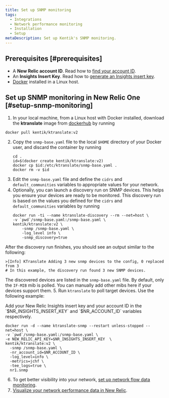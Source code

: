 ```yaml
---
title: Set up SNMP monitoring
tags:
  - Integrations
  - Network performance monitoring
  - Installation
  - Setup
metaDescription: Set up Kentik's SNMP monitoring.
---
```


## Prerequisites [#prerequisites]

- A **New Relic account ID**. Read how to [find your account ID](https://docs.newrelic.com/docs/accounts/accounts-billing/account-setup/account-id/).
- An **Insights Insert Key**. Read how to [generate an Insights insert key](https://docs.newrelic.com/docs/apis/intro-apis/new-relic-api-keys/#insights-insert-key).
- [Docker](https://docs.docker.com/engine/install/) installed in a Linux host.

## Set up SNMP monitoring in New Relic One [#setup-snmp-monitoring]

1. In your local machine, from a Linux host with Docker installed, download the **ktranslate** image from [dockerhub](https://hub.docker.com/) by running 
  ```shell
  docker pull kentik/ktranslate:v2
  ```
2. Copy the `snmp-base.yaml` file to the local `$HOME` directory of your Docker user, and discard the container by running
    ```shell
    cd .
    id=$(docker create kentik/ktranslate:v2)
    docker cp $id:/etc/ktranslate/snmp-base.yaml .
    docker rm -v $id
    ```
3. Edit the `snmp-base.yaml` file and define the `cidrs` and `default_communities` variables to appropriate values for your network.
4. Optionally, you can launch a discovery run on SNMP devices. This helps you ensure your devices are ready to be monitored. This discovery run is based on the values you defined for the `cidrs` and `default_communities` variables by running
    ```shell
    docker run -ti --name ktranslate-discovery --rm --net=host \
    -v `pwd`/snmp-base.yaml:/snmp-base.yaml \
    kentik/ktranslate:v2 \
        -snmp /snmp-base.yaml \
        -log_level info \
        -snmp_discovery=true
    ```
  After the discovery run finishes, you should see an output similar to the following:
  ```shell
  >[Info] KTranslate Adding 3 new snmp devices to the config, 0 replaced from 3
  # In this example, the discovery run found 3 new SNMP devices.
  ```
  The discovered devices are listed in the `snmp-base.yaml` file. By default, only the `IF-MIB` mib is polled. You can manually add other mibs here if your devices support them. 
5. Run `ktranslate` to poll target devices. Use the following example:

  <Callout variant="important">
  Add your New Relic Insights insert key and your account ID in the `$NR_INSIGHTS_INSERT_KEY` and `$NR_ACCOUNT_ID` variables respectively.
  </Callout>

  ```shell
  docker run -d --name ktranslate-snmp --restart unless-stopped --net=host \
  -v `pwd`/snmp-base.yaml:/snmp-base.yaml \
  -e NEW_RELIC_API_KEY=$NR_INSIGHTS_INSERT_KEY  \
  kentik/ktranslate:v2 \
    -snmp /snmp-base.yaml \
    -nr_account_id=$NR_ACCOUNT_ID \
    -log_level=info \
    -metrics=jchf \
    -tee_logs=true \
    nr1.snmp 
  ```
6. To get better visibility into your network, [set up network flow data monitoring](https://docs-preview.newrelic.com/docs/integrations/kentik-network-performance-monitoring/setup-performance-monitoring/network-flow-monitoring).
7. [Visualize your network performance data in New Relic](https://docs-preview.newrelic.com/docs/integrations/kentik-network-performance-monitoring/monitoring-network-data/visualize-network-data).
